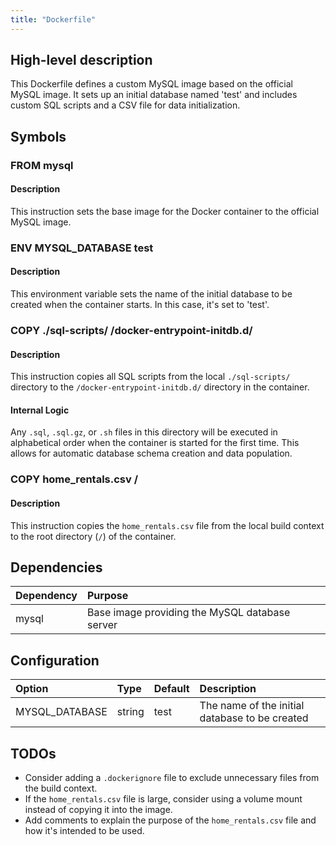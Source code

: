 ```yaml
---
title: "Dockerfile"
---
```


## High-level description
This Dockerfile defines a custom MySQL image based on the official MySQL image. It sets up an initial database named 'test' and includes custom SQL scripts and a CSV file for data initialization.

## Symbols

### FROM mysql
#### Description
This instruction sets the base image for the Docker container to the official MySQL image.

### ENV MYSQL_DATABASE test
#### Description
This environment variable sets the name of the initial database to be created when the container starts. In this case, it's set to 'test'.

### COPY ./sql-scripts/ /docker-entrypoint-initdb.d/
#### Description
This instruction copies all SQL scripts from the local `./sql-scripts/` directory to the `/docker-entrypoint-initdb.d/` directory in the container. 

#### Internal Logic
Any `.sql`, `.sql.gz`, or `.sh` files in this directory will be executed in alphabetical order when the container is started for the first time. This allows for automatic database schema creation and data population.

### COPY home_rentals.csv /
#### Description
This instruction copies the `home_rentals.csv` file from the local build context to the root directory (`/`) of the container.

## Dependencies
| Dependency | Purpose |
|:-----------|:--------|
| mysql | Base image providing the MySQL database server |

## Configuration
| Option | Type | Default | Description |
|:-------|:-----|:--------|:------------|
| MYSQL_DATABASE | string | test | The name of the initial database to be created |

## TODOs
- Consider adding a `.dockerignore` file to exclude unnecessary files from the build context.
- If the `home_rentals.csv` file is large, consider using a volume mount instead of copying it into the image.
- Add comments to explain the purpose of the `home_rentals.csv` file and how it's intended to be used.